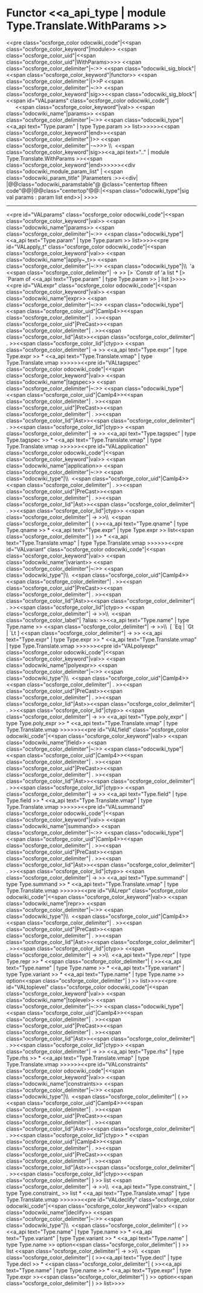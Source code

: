 =Functor <<a_api_type | module Type.Translate.WithParams >> =
<<pre class="ocsforge_color odocwiki_code"|<<span class="ocsforge_color_keyword"|module>> <<span class="ocsforge_color_uid"|<<span class="ocsforge_color_uid"|WithParams>>>> <<span class="ocsforge_color_delimiter"|~:>> <<span class="odocwiki_sig_block"|<<span class="ocsforge_color_keyword"|functor>> <<span class="ocsforge_color_delimiter"|(>>P <<span class="ocsforge_color_delimiter"|~:>> <<span class="ocsforge_color_keyword"|sig>><<span class="odocwiki_sig_block"|<<span id="VALparams" class="ocsforge_color odocwiki_code"|      <<span class="ocsforge_color_keyword"|val>> <<span class="odocwiki_name"|params>> <<span class="ocsforge_color_delimiter"|~:>> <<span class="odocwiki_type"|<<a_api text="Type.param" | type Type.param >> list>>>>>><<span class="ocsforge_color_keyword"|end>><<span class="ocsforge_color_delimiter"|)>> <<span class="ocsforge_color_delimiter"|-~>>> \\  <<span class="ocsforge_color_keyword"|sig>><<a_api text=".." | module Type.Translate.WithParams >><<span class="ocsforge_color_keyword"|end>>>>>><<div class="odocwiki_module_param_list" | <<span class="odocwiki_param_title" |Parameters :>><<div|
|@@class="odocwiki_paramstable"@ @class="centertop fifteen code"@@{{{P}}}|@@class="centertop"@@:|<<span class="odocwiki_type"|sig val params : param list end>>|
>>>>

----
<<pre id="VALparams" class="ocsforge_color odocwiki_code"|<<span class="ocsforge_color_keyword"|val>> <<span class="odocwiki_name"|params>> <<span class="ocsforge_color_delimiter"|~:>> <<span class="odocwiki_type"|<<a_api text="Type.param" | type Type.param >> list>>>><<pre id="VALapply_t" class="ocsforge_color odocwiki_code"|<<span class="ocsforge_color_keyword"|val>> <<span class="odocwiki_name"|apply~_t>> <<span class="ocsforge_color_delimiter"|~:>> <<span class="odocwiki_type"|\\  'a <<span class="ocsforge_color_delimiter"| -> >> [> `Constr of 'a list * [> `Param of <<a_api text="Type.param" | type Type.param >> ] list ]>>>><<pre id="VALexpr" class="ocsforge_color odocwiki_code"|<<span class="ocsforge_color_keyword"|val>> <<span class="odocwiki_name"|expr>> <<span class="ocsforge_color_delimiter"|~:>> <<span class="odocwiki_type"|<<span class="ocsforge_color_uid"|Camlp4>><<span class="ocsforge_color_delimiter"| . >><<span class="ocsforge_color_uid"|PreCast>><<span class="ocsforge_color_delimiter"| . >><<span class="ocsforge_color_lid"|Ast>><<span class="ocsforge_color_delimiter"| . >><<span class="ocsforge_color_lid"|ctyp>> <<span class="ocsforge_color_delimiter"| -> >> <<a_api text="Type.expr" | type Type.expr >> * <<a_api text="Type.Translate.vmap" | type Type.Translate.vmap >>>>>><<pre id="VALtagspec" class="ocsforge_color odocwiki_code"|<<span class="ocsforge_color_keyword"|val>> <<span class="odocwiki_name"|tagspec>> <<span class="ocsforge_color_delimiter"|~:>> <<span class="odocwiki_type"|<<span class="ocsforge_color_uid"|Camlp4>><<span class="ocsforge_color_delimiter"| . >><<span class="ocsforge_color_uid"|PreCast>><<span class="ocsforge_color_delimiter"| . >><<span class="ocsforge_color_lid"|Ast>><<span class="ocsforge_color_delimiter"| . >><<span class="ocsforge_color_lid"|ctyp>> <<span class="ocsforge_color_delimiter"| -> >> <<a_api text="Type.tagspec" | type Type.tagspec >> * <<a_api text="Type.Translate.vmap" | type Type.Translate.vmap >>>>>><<pre id="VALapplication" class="ocsforge_color odocwiki_code"|<<span class="ocsforge_color_keyword"|val>> <<span class="odocwiki_name"|application>> <<span class="ocsforge_color_delimiter"|~:>> <<span class="odocwiki_type"|\\  <<span class="ocsforge_color_uid"|Camlp4>><<span class="ocsforge_color_delimiter"| . >><<span class="ocsforge_color_uid"|PreCast>><<span class="ocsforge_color_delimiter"| . >><<span class="ocsforge_color_lid"|Ast>><<span class="ocsforge_color_delimiter"| . >><<span class="ocsforge_color_lid"|ctyp>> <<span class="ocsforge_color_delimiter"| -> >>\\  <<span class="ocsforge_color_delimiter"| ( >><<a_api text="Type.qname" | type Type.qname >> * <<a_api text="Type.expr" | type Type.expr >> list<<span class="ocsforge_color_delimiter"| ) >> * <<a_api text="Type.Translate.vmap" | type Type.Translate.vmap >>>>>><<pre id="VALvariant" class="ocsforge_color odocwiki_code"|<<span class="ocsforge_color_keyword"|val>> <<span class="odocwiki_name"|variant>> <<span class="ocsforge_color_delimiter"|~:>> <<span class="odocwiki_type"|\\  <<span class="ocsforge_color_uid"|Camlp4>><<span class="ocsforge_color_delimiter"| . >><<span class="ocsforge_color_uid"|PreCast>><<span class="ocsforge_color_delimiter"| . >><<span class="ocsforge_color_lid"|Ast>><<span class="ocsforge_color_delimiter"| . >><<span class="ocsforge_color_lid"|ctyp>> <<span class="ocsforge_color_delimiter"| -> >>\\  <<span class="ocsforge_color_label"| ?alias: >><<a_api text="Type.name" | type Type.name >> <<span class="ocsforge_color_delimiter"| -> >>\\  [ `Eq | `Gt | `Lt ] <<span class="ocsforge_color_delimiter"| -> >> <<a_api text="Type.expr" | type Type.expr >> * <<a_api text="Type.Translate.vmap" | type Type.Translate.vmap >>>>>><<pre id="VALpolyexpr" class="ocsforge_color odocwiki_code"|<<span class="ocsforge_color_keyword"|val>> <<span class="odocwiki_name"|polyexpr>> <<span class="ocsforge_color_delimiter"|~:>> <<span class="odocwiki_type"|\\  <<span class="ocsforge_color_uid"|Camlp4>><<span class="ocsforge_color_delimiter"| . >><<span class="ocsforge_color_uid"|PreCast>><<span class="ocsforge_color_delimiter"| . >><<span class="ocsforge_color_lid"|Ast>><<span class="ocsforge_color_delimiter"| . >><<span class="ocsforge_color_lid"|ctyp>> <<span class="ocsforge_color_delimiter"| -> >> <<a_api text="Type.poly_expr" | type Type.poly_expr >> * <<a_api text="Type.Translate.vmap" | type Type.Translate.vmap >>>>>><<pre id="VALfield" class="ocsforge_color odocwiki_code"|<<span class="ocsforge_color_keyword"|val>> <<span class="odocwiki_name"|field>> <<span class="ocsforge_color_delimiter"|~:>> <<span class="odocwiki_type"|<<span class="ocsforge_color_uid"|Camlp4>><<span class="ocsforge_color_delimiter"| . >><<span class="ocsforge_color_uid"|PreCast>><<span class="ocsforge_color_delimiter"| . >><<span class="ocsforge_color_lid"|Ast>><<span class="ocsforge_color_delimiter"| . >><<span class="ocsforge_color_lid"|ctyp>> <<span class="ocsforge_color_delimiter"| -> >> <<a_api text="Type.field" | type Type.field >> * <<a_api text="Type.Translate.vmap" | type Type.Translate.vmap >>>>>><<pre id="VALsummand" class="ocsforge_color odocwiki_code"|<<span class="ocsforge_color_keyword"|val>> <<span class="odocwiki_name"|summand>> <<span class="ocsforge_color_delimiter"|~:>> <<span class="odocwiki_type"|<<span class="ocsforge_color_uid"|Camlp4>><<span class="ocsforge_color_delimiter"| . >><<span class="ocsforge_color_uid"|PreCast>><<span class="ocsforge_color_delimiter"| . >><<span class="ocsforge_color_lid"|Ast>><<span class="ocsforge_color_delimiter"| . >><<span class="ocsforge_color_lid"|ctyp>> <<span class="ocsforge_color_delimiter"| -> >> <<a_api text="Type.summand" | type Type.summand >> * <<a_api text="Type.Translate.vmap" | type Type.Translate.vmap >>>>>><<pre id="VALrepr" class="ocsforge_color odocwiki_code"|<<span class="ocsforge_color_keyword"|val>> <<span class="odocwiki_name"|repr>> <<span class="ocsforge_color_delimiter"|~:>> <<span class="odocwiki_type"|\\  <<span class="ocsforge_color_uid"|Camlp4>><<span class="ocsforge_color_delimiter"| . >><<span class="ocsforge_color_uid"|PreCast>><<span class="ocsforge_color_delimiter"| . >><<span class="ocsforge_color_lid"|Ast>><<span class="ocsforge_color_delimiter"| . >><<span class="ocsforge_color_lid"|ctyp>> <<span class="ocsforge_color_delimiter"| -> >>\\  <<a_api text="Type.repr" | type Type.repr >> * <<span class="ocsforge_color_delimiter"| ( >><<a_api text="Type.name" | type Type.name >> * <<a_api text="Type.variant" | type Type.variant >> * <<a_api text="Type.name" | type Type.name >> option<<span class="ocsforge_color_delimiter"| ) >> list>>>><<pre id="VALtoplevel" class="ocsforge_color odocwiki_code"|<<span class="ocsforge_color_keyword"|val>> <<span class="odocwiki_name"|toplevel>> <<span class="ocsforge_color_delimiter"|~:>> <<span class="odocwiki_type"|<<span class="ocsforge_color_uid"|Camlp4>><<span class="ocsforge_color_delimiter"| . >><<span class="ocsforge_color_uid"|PreCast>><<span class="ocsforge_color_delimiter"| . >><<span class="ocsforge_color_lid"|Ast>><<span class="ocsforge_color_delimiter"| . >><<span class="ocsforge_color_lid"|ctyp>> <<span class="ocsforge_color_delimiter"| -> >> <<a_api text="Type.rhs" | type Type.rhs >> * <<a_api text="Type.Translate.vmap" | type Type.Translate.vmap >>>>>><<pre id="VALconstraints" class="ocsforge_color odocwiki_code"|<<span class="ocsforge_color_keyword"|val>> <<span class="odocwiki_name"|constraints>> <<span class="ocsforge_color_delimiter"|~:>> <<span class="odocwiki_type"|\\  <<span class="ocsforge_color_delimiter"| ( >><<span class="ocsforge_color_uid"|Camlp4>><<span class="ocsforge_color_delimiter"| . >><<span class="ocsforge_color_uid"|PreCast>><<span class="ocsforge_color_delimiter"| . >><<span class="ocsforge_color_lid"|Ast>><<span class="ocsforge_color_delimiter"| . >><<span class="ocsforge_color_lid"|ctyp>> * <<span class="ocsforge_color_uid"|Camlp4>><<span class="ocsforge_color_delimiter"| . >><<span class="ocsforge_color_uid"|PreCast>><<span class="ocsforge_color_delimiter"| . >><<span class="ocsforge_color_lid"|Ast>><<span class="ocsforge_color_delimiter"| . >><<span class="ocsforge_color_lid"|ctyp>><<span class="ocsforge_color_delimiter"| ) >> list <<span class="ocsforge_color_delimiter"| -> >>\\  <<a_api text="Type.constraint_" | type Type.constraint_ >> list * <<a_api text="Type.Translate.vmap" | type Type.Translate.vmap >>>>>><<pre id="VALdeclify" class="ocsforge_color odocwiki_code"|<<span class="ocsforge_color_keyword"|val>> <<span class="odocwiki_name"|declify>> <<span class="ocsforge_color_delimiter"|~:>> <<span class="odocwiki_type"|\\  <<span class="ocsforge_color_delimiter"| ( >><<a_api text="Type.name" | type Type.name >> * <<a_api text="Type.variant" | type Type.variant >> * <<a_api text="Type.name" | type Type.name >> option<<span class="ocsforge_color_delimiter"| ) >> list <<span class="ocsforge_color_delimiter"| -> >>\\  <<span class="ocsforge_color_delimiter"| ( >><<a_api text="Type.decl" | type Type.decl >> * <<span class="ocsforge_color_delimiter"| ( >><<a_api text="Type.name" | type Type.name >> * <<a_api text="Type.expr" | type Type.expr >><<span class="ocsforge_color_delimiter"| ) >> option<<span class="ocsforge_color_delimiter"| ) >> list>>>>
